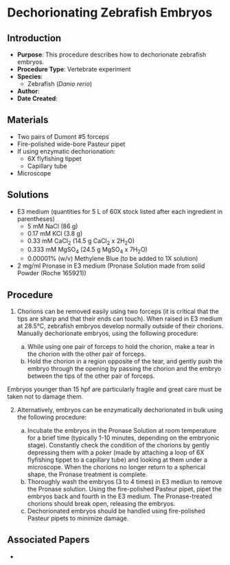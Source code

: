 # Dechorionating Zebrafish Embryos {#sec-vert_exp--zfish_dechorinate}

## Introduction

-   **Purpose**: This procedure describes how to dechorionate zebrafish embryos.
-   **Procedure Type**: Vertebrate experiment
-   **Species**:
    -   Zebrafish (*Danio rerio*)
-   **Author**:
-   **Date Created**:

## Materials

-   Two pairs of Dumont #5 forceps
-   Fire-polished wide-bore Pasteur pipet
-   If using enzymatic dechorionation:
    -   6X flyfishing tippet
    -   Capillary tube
-   Microscope

## Solutions

-   E3 medium (quantities for 5 L of 60X stock listed after each ingredient in parentheses)
    -   5 mM NaCl (86 g)
    -   0.17 mM KCl (3.8 g)
    -   0.33 mM CaCl~2~ (14.5 g CaCl~2~ x 2H~2~O)
    -   0.333 mM MgSO~4~ (24.5 g MgSO~4~ x 7H~2~O)
    -   0.00001% (w/v) Methylene Blue (to be added to 1X solution)
-   2 mg/ml Pronase in E3 medium (Pronase Solution made from solid Powder (Roche 165921))

## Procedure

1.  Chorions can be removed easily using two forceps (it is critical that the tips are sharp and that their ends can touch). When raised in E3 medium at 28.5°C, zebrafish embryos develop normally outside of their chorions. Manually dechorionate embryos, using the following procedure:

    a.  While using one pair of forceps to hold the chorion, make a tear in the chorion with the other pair of forceps.
    b.  Hold the chorion in a region opposite of the tear, and gently push the embryo through the opening by passing the chorion and the embryo between the tips of the other pair of forceps.

::: {.callout-warning title="IMPORTANT"}
Embryos younger than 15 hpf are particularly fragile and great care must be taken not to damage them.
:::

2.  Alternatively, embryos can be enzymatically dechorionated in bulk using the following procedure:

    a.  Incubate the embryos in the Pronase Solution at room temperature for a brief time (typically 1-10 minutes, depending on the embryonic stage). Constantly check the condition of the chorions by gently depressing them with a poker (made by attaching a loop of 6X flyfishing tippet to a capillary tube) and looking at them under a microscope. When the chorions no longer return to a spherical shape, the Pronase treatment is complete.
    b.  Thoroughly wash the embryos (3 to 4 times) in E3 mediun to remove the Pronase solution. Using the fire-polished Pasteur pipet, pipet the embryos back and fourth in the E3 medium. The Pronase-treated chorions should break open, releasing the embryos.
    c.  Dechorionated embryos should be handled using fire-polished Pasteur pipets to minimize damage.

## Associated Papers

-   
